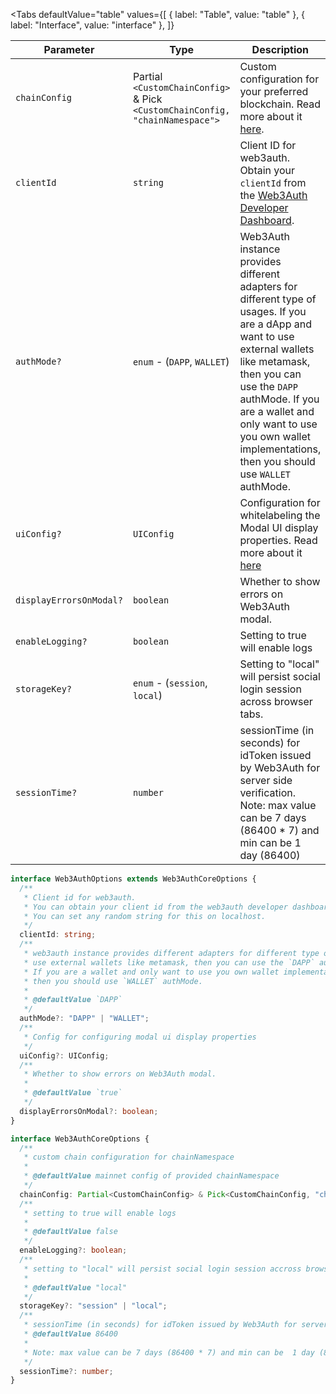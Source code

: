 
<Tabs
  defaultValue="table"
  values={[
    { label: "Table", value: "table" },
    { label: "Interface", value: "interface" },
  ]}
>

<TabItem value="table">

| Parameter               | Type                                                                         | Description                                                                                                                                                                                                                                                                                         | Optional | Default                    |
| ----------------------- | ---------------------------------------------------------------------------- | --------------------------------------------------------------------------------------------------------------------------------------------------------------------------------------------------------------------------------------------------------------------------------------------------- | -------- | -------------------------- |
| `chainConfig`           | Partial `<CustomChainConfig>` & Pick `<CustomChainConfig, "chainNamespace">` | Custom configuration for your preferred blockchain. Read more about it [here](#chainconfig).                                                                                                                                                                                                        | No       |
| `clientId`              | `string`                                                                     | Client ID for web3auth. Obtain your `clientId` from the [Web3Auth Developer Dashboard](https://dashboard.web3auth.io/).                                                                                                                                                                             | No       |
| `authMode?`             | `enum` - (`DAPP`, `WALLET`)                                                  | Web3Auth instance provides different adapters for different type of usages. If you are a dApp and want to use external wallets like metamask, then you can use the `DAPP` authMode. If you are a wallet and only want to use you own wallet implementations, then you should use `WALLET` authMode. | Yes      | `DAPP`                     |
| `uiConfig?`             | `UIConfig`                                                                   | Configuration for whitelabeling the Modal UI display properties. Read more about it [here](#uiconfig)                                                                                                                                                                                               | Yes      | Predefined `UIConfig` used |
| `displayErrorsOnModal?` | `boolean`                                                                    | Whether to show errors on Web3Auth modal.                                                                                                                                                                                                                                                           | Yes      | `true`                     |
| `enableLogging?`        | `boolean`                                                                    | Setting to true will enable logs                                                                                                                                                                                                                                                                    | Yes      | `false`                    |
| `storageKey?`           | `enum` - (`session`, `local`)                                                | Setting to "local" will persist social login session across browser tabs.                                                                                                                                                                                                                           | Yes      | `local`                    |
| `sessionTime?`          | `number`                                                                     | sessionTime (in seconds) for idToken issued by Web3Auth for server side verification. Note: max value can be 7 days (86400 \* 7) and min can be 1 day (86400)                                                                                                                                       | Yes      | `86400`                    |

</TabItem>

<TabItem value="interface">

```ts
interface Web3AuthOptions extends Web3AuthCoreOptions {
  /**
   * Client id for web3auth.
   * You can obtain your client id from the web3auth developer dashboard.
   * You can set any random string for this on localhost.
   */
  clientId: string;
  /**
   * web3auth instance provides different adapters for different type of usages. If you are dapp and want to
   * use external wallets like metamask, then you can use the `DAPP` authMode.
   * If you are a wallet and only want to use you own wallet implementations along with openlogin,
   * then you should use `WALLET` authMode.
   *
   * @defaultValue `DAPP`
   */
  authMode?: "DAPP" | "WALLET";
  /**
   * Config for configuring modal ui display properties
   */
  uiConfig?: UIConfig;
  /**
   * Whether to show errors on Web3Auth modal.
   *
   * @defaultValue `true`
   */
  displayErrorsOnModal?: boolean;
}

interface Web3AuthCoreOptions {
  /**
   * custom chain configuration for chainNamespace
   *
   * @defaultValue mainnet config of provided chainNamespace
   */
  chainConfig: Partial<CustomChainConfig> & Pick<CustomChainConfig, "chainNamespace">;
  /**
   * setting to true will enable logs
   *
   * @defaultValue false
   */
  enableLogging?: boolean;
  /**
   * setting to "local" will persist social login session accross browser tabs.
   *
   * @defaultValue "local"
   */
  storageKey?: "session" | "local";
  /**
   * sessionTime (in seconds) for idToken issued by Web3Auth for server side verification.
   * @defaultValue 86400
   *
   * Note: max value can be 7 days (86400 * 7) and min can be  1 day (86400)
   */
  sessionTime?: number;
}
```

</TabItem>

</Tabs>
